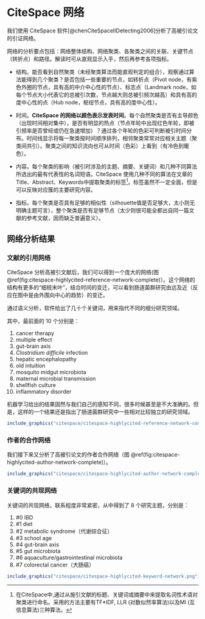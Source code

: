 # CiteSpace 网络 {#citespace-network}

我们使用 CiteSpace 软件[@chenCiteSpaceIIDetecting2006]分析了高被引论文的引证网络。

网络的分析要点包括：网络整体结构、网络聚类、各聚类之间的关联、关键节点（转折点）和路径。解读时可从直观显示入手，然后再参考各项指标。

- 结构。能否看到自然聚类（未经聚类算法而能直观判定的组合），观察通过算法能得到几个聚类？是否包括一些重要的节点，如转折点（Pivot node，有紫色外圈的节点，具有高的中介中心性的节点）、标志点（Landmark node，如每个节点大小代表它的总被引次数，节点越大则总被引频次越高）和具有高的度中心性的点（Hub node，枢纽节点，具有高的度中心性）。

- 时间。**CiteSpace 的网络以颜色表示发表时间**。每个自然聚类是否有主导颜色（出现时间相对集中），是否有明显的热点（节点年轮中出现红色年轮，即被引频率是否曾经或仍在急速增加）？通过各个年轮的色彩可判断被引时间分布。时间线显示将每一聚类按时间顺序排列，相邻聚类常常对应相关主题（聚类间共引）。聚类之间的知识流向也可从时间（色彩）上看到（有冷色到暖色）。

- 内容。每个聚类的影响（被引时涉及的主题、摘要、关键词）和几种不同算法所选出的最有代表性的名词短语。CiteSpace 使用几种不同的算法在文章的 Title、Abstract、Keywords中提取聚类的标签[^citespace-label]。标签虽然不一定全面，但是可以反映对应簇的主要研究内容。

[^citespace-label]: 在CiteSpace中,通过从施引文献的标题、关键词或摘要中来提取名词性术语对聚类进行命名。采用的方法主要有TF*IDF, LLR (对数似然率算法)以及MI (互信息算法)三种算法。

- 指标。每个聚类是否具有足够的相似性（silhouette值是否足够大，太小则无明确主题可言），整个聚类是否有足够节点（太少则很可能全都出自同一篇文献的参考文献，因而缺乏普遍意义）。





## 网络分析结果 {#citespace-network-result}

### 文献的引用网络



CiteSpace 分析高被引文献后，我们可以得到一个庞大的网络(图 \@ref(fig:citespace-highlycited-reference-network-complete)）。这个网络的结构有更多的“细枝末叶”，结合时间的变迁，可以看到肠道菌群研究由远及近（反应在图中是由外围向中心的趋势）的变迁。

通过语义分析，软件给出了几十个关键词，用来指代不同的细分研究领域。

其中，最前面的 10 个分别是：

1. cancer therapy
2. multiple effect
3. gut-brain axis
4. *Clostridium difficile* infection
5. hepatic encephalopathy
6. old intuition
7. mosquito midgut microbiota
8. maternal microbial transmission
9. shellfish culture
10. inflammatory disorder


机器学习给出的结果固然与我们自己的感知不同，很多时候甚至是不大准确的。但是，这样的一个结果还是指出了肠道菌群研究中一些相对比较独立的研究领域。

```r
include_graphics("citespace/citespace-highlycited-reference-network-complete.png")
```


### 作者的合作网络

我们接下来又分析了高被引论文的作者合作网络（图 \@ref(fig:citespace-highlycited-author-network-complete)）。



```r
include_graphics("citespace/citespace-highlycited-author-network-complete.png")
```


### 关键词的共现网络


关键词的共现网络，联系程度非常紧密，从中得到了 8 个研究主题，分别是：

1. #0 IBD
2. #1 diet
3. #2 metabolic syndrome（代谢综合征）
4. #3 school age
5. #4 gut-brain axis
6. #5 gut microbiota
7. #6 aquaculture/gastrointestinal microbiota
8. #7 colorectal cancer（大肠癌）


```r
include_graphics("citespace/citespace-highlycited-keyword-network.png")
```





